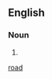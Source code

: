 {{also|back road}}
==English==

===Noun===
{{en-noun}}

# {{alternative spelling of|back road|lang=en}}

[[Category:English words prefixed with back-|road]]